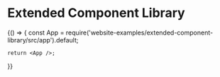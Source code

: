 # Extended Component Library


<BrowserOnly>
  {() => {
    const App = require('website-examples/extended-component-library/src/app').default;

    return <App />;
  }}
</BrowserOnly>
